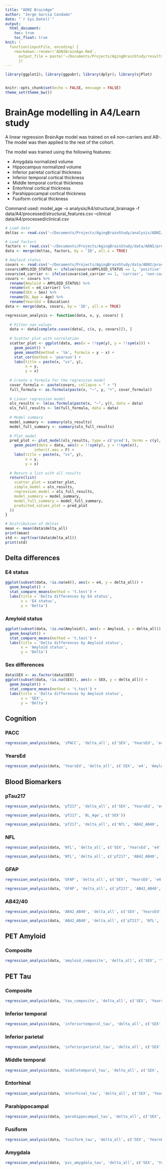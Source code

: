 ```yaml
---
title: "ADNI BrainAge"
author: "Jorge Garcia Condado"
date: "`r Sys.Date()`"
output: 
  html_document:
    toc: true
    toc_float: true
knit: (
  function(inputFile, encoding) { 
    rmarkdown::render('ADNIBrainAge.Rmd',
      output_file = paste('~/Documents/Projects/AgingBrainStudy/results/ADNIBrainAge', '.html', sep=''))
      })
---
```


```r
library(ggplot2); library(ggpubr); library(dplyr); library(sjPlot)


knitr::opts_chunk$set(echo = FALSE, message = FALSE)
theme_set(theme_bw())
```

# BrainAge modelling in A4/Learn study

A linear regression BrainAge model was trained on e4 non-carriers and AB-. The model was then applied to the rest of the cohort.

The model was trained using the following features:

-   Amygdala normalized volume
-   Hippocampus normalized volume
-   Inferior parietal cortical thickness
-   Inferior temporal cortical thickness
-   Middle temporal cortical thickness
-   Entorhinal cortical thickness
-   Parahippocampal cortical thickness
-   Fusiform cortical thickness

Command used: model_age -o analysis/A4/structural_brainage -f data/A4/processed/structural_features.csv --clinical data/A4/processed/clinical.csv

```r
# Load data
deltas <- read.csv('~/Documents/Projects/AgingBrainStudy/analysis/ADNI/ageml/model_age/predicted_age.csv')

# Load factors
factors <- read.csv('~/Documents/Projects/AgingBrainStudy/data/ADNI/processed/factors.csv', na.strings = c("", " ", "NaN", "NA", NA))
data <- merge(deltas, factors, by = 'ID', all.x = TRUE)

# Amyloid status
covars <- read.csv('~/Documents/Projects/AgingBrainStudy/data/ADNI/processed/covariates.csv', na.strings = c("", " ", "NaN", "NA", NA))
covars$AMYLOID_STATUS <- ifelse(covars$AMYLOID_STATUS == 1, 'positive', 'negative')
covars$e4_carrier <- ifelse(covars$e4_carrier == 1, 'carrier', 'non-carrier')
covars <- covars %>%
  rename(Amyloid = AMYLOID_STATUS) %>%
  rename(e4 = e4_carrier) %>%
  rename(SEX = Sex) %>%
  rename(BL_Age = Age) %>%
  rename(YearsEd = Education)
data <- merge(data, covars, by = 'ID', all.x = TRUE)
```

```r
regression_analysis <- function(data, x, y, covars) {
  
  # Filter nan values
  data <- data[complete.cases(data[, c(x, y, covars)]), ]
  
  # Scatter plot with correlation
  scatter_plot <- ggplot(data, aes(x = !!sym(y), y = !!sym(x))) +
    geom_point() +
    geom_smooth(method = 'lm', formula = y ~ x) +
    stat_cor(method = 'pearson') +
    labs(title = paste(x, "vs", y),
         x = y,
         y = x)
    
  # Create a formula for the regression model
  covar_formula <- paste(covars, collapse = " + ")
  full_formula <- as.formula(paste(x, "~", y, "+", covar_formula))
  
  # Linear regression model
  ols_results <- lm(as.formula(paste(x, "~", y)), data = data)
  ols_full_results <- lm(full_formula, data = data)
  
  # Model summary
  model_summary <- summary(ols_results)
  model_full_summary <- summary(ols_full_results)
  
  # Plot model
  pred_plot <- plot_model(ols_results, type = c('pred'), terms = c(y), show.values = TRUE) +
    geom_point(data = data, aes(x = !!sym(y), y = !!sym(x)), 
             inherit.aes = F) + 
    labs(title = paste(x, "vs", y),
         x = y,
         y = x)
  
  # Return a list with all results
  return(list(
    scatter_plot = scatter_plot,
    simple_model = ols_results,
    regression_model = ols_full_results,
    model_summary = model_summary,
    model_full_summary = model_full_summary,
    predicted_values_plot = pred_plot
  ))
}
```

```r
# Distribution of deltas
mean <- mean(data$delta_all)
print(mean)
std <- sqrt(var(data$delta_all))
print(std)
```

## Delta differences {.tabset}

### E4 status

```r
ggplot(subset(data, !is.na(e4)), aes(x = e4, y = delta_all)) +
  geom_boxplot() +
  stat_compare_means(method = 't.test') +
  labs(title = 'Delta differences by E4 status',
       x = 'E4 status',
       y = 'Delta')
```

### Amyloid status

```r
ggplot(subset(data, !is.na(Amyloid)), aes(x = Amyloid, y = delta_all)) +
  geom_boxplot() +
  stat_compare_means(method = 't.test') +
  labs(title = 'Delta differences by Amyloid status',
       x = 'Amyloid status',
       y = 'Delta')
```

### Sex differences

```r
data$SEX <- as.factor(data$SEX)
ggplot(subset(data, !is.na(SEX)), aes(x = SEX, y = delta_all)) +
  geom_boxplot() +
  stat_compare_means(method = 't.test') +
  labs(title = 'Delta differences by Amyloid status',
       x = 'SEX',
       y = 'Delta')
```



## Cognition {.tabset}

### PACC

```r
regression_analysis(data, 'zPACC', 'delta_all', c('SEX', 'YearsEd', 'e4', 'Amyloid', 'BL_Age'))
```

### YearsEd

```r
regression_analysis(data, 'YearsEd', 'delta_all', c('SEX', 'e4', 'Amyloid', 'BL_Age'))
```

## Blood Biomarkers {.tabset}

### pTau217

```r
regression_analysis(data, 'pT217', 'delta_all', c('SEX', 'YearsEd', 'e4', 'BL_Age'))

regression_analysis(data, 'pT217', 'BL_Age', c('SEX'))

regression_analysis(data, 'pT217', 'delta_all', c('NfL', 'AB42_AB40', 'GFAP'))
```


### NFL

```r
regression_analysis(data, 'NfL', 'delta_all', c('SEX', 'YearsEd', 'e4', 'BL_Age'))

regression_analysis(data, 'NfL', 'delta_all', c('pT217', 'AB42_AB40', 'GFAP'))

```

### GFAP

```r
regression_analysis(data, 'GFAP', 'delta_all', c('SEX', 'YearsEd', 'e4', 'BL_Age'))

regression_analysis(data, 'GFAP', 'delta_all', c('pT217', 'AB42_AB40', 'NfL'))
```

### AB42/40

```r
regression_analysis(data, 'AB42_AB40', 'delta_all', c('SEX', 'YearsEd', 'e4', 'BL_Age'))

regression_analysis(data, 'AB42_AB40', 'delta_all', c('pT217', 'NfL', 'GFAP'))
```

## PET Amyloid

### Composite

```r
regression_analysis(data, 'amyloid_composite', 'delta_all', c('SEX', 'YearsEd', 'e4', 'BL_Age'))
```

## PET Tau {.tabset}

### Composite
```r
regression_analysis(data, 'tau_composite', 'delta_all', c('SEX', 'YearsEd', 'e4', 'Amyloid', 'BL_Age'))
```

### Inferior temporal

```r
regression_analysis(data, 'inferiortemporal_tau', 'delta_all', c('SEX', 'YearsEd', 'e4', 'Amyloid', 'BL_Age'))
```

### Inferior parietal

```r
regression_analysis(data, 'inferiorparietal_tau', 'delta_all', c('SEX', 'YearsEd', 'e4', 'Amyloid', 'BL_Age'))
```

### Middle temporal

```r
regression_analysis(data, 'middletemporal_tau', 'delta_all', c('SEX', 'YearsEd', 'e4', 'Amyloid', 'BL_Age'))
```

### Entorhinal

```r
regression_analysis(data, 'entorhinal_tau', 'delta_all', c('SEX', 'YearsEd', 'e4', 'Amyloid', 'BL_Age'))
```

### Parahippocampal

```r
regression_analysis(data, 'parahippocampal_tau', 'delta_all', c('SEX', 'YearsEd', 'e4', 'Amyloid', 'BL_Age'))
```

### Fusiform

```r
regression_analysis(data, 'fusiform_tau', 'delta_all', c('SEX', 'YearsEd', 'e4', 'Amyloid', 'BL_Age'))
```

### Amygdala

```r
regression_analysis(data, 'pvc_amygdala_tau', 'delta_all', c('SEX', 'YearsEd', 'e4', 'Amyloid', 'BL_Age'))
```
